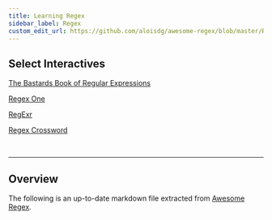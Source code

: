 ```yaml
---
title: Learning Regex
sidebar_label: Regex
custom_edit_url: https://github.com/aloisdg/awesome-regex/blob/master/README.md
---
```


## Select Interactives

[The Bastards Book of Regular Expressions](http://regex.bastardsbook.com/)

[Regex One](https://regexone.com/)

[RegExr](https://regexr.com/)

[Regex Cross­word](https://regexcrossword.com/)

<br/>

---

## Overview

The following is an up-to-date markdown file extracted from [Awesome Regex](https://github.com/aloisdg/awesome-regex).

<ParseMarkdown url="https://raw.githubusercontent.com/aloisdg/awesome-regex/master/README.md"/>
